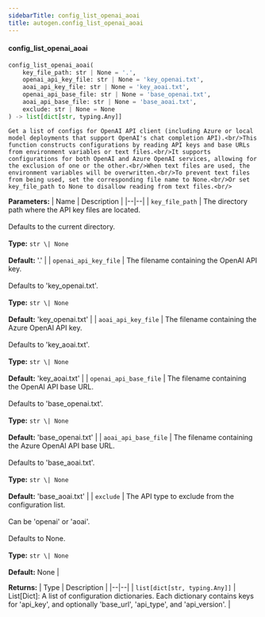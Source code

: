 ```yaml
---
sidebarTitle: config_list_openai_aoai
title: autogen.config_list_openai_aoai
---
```


<code class="doc-symbol doc-symbol-heading doc-symbol-function"></code>
#### config_list_openai_aoai

```python
config_list_openai_aoai(
    key_file_path: str | None = '.',
    openai_api_key_file: str | None = 'key_openai.txt',
    aoai_api_key_file: str | None = 'key_aoai.txt',
    openai_api_base_file: str | None = 'base_openai.txt',
    aoai_api_base_file: str | None = 'base_aoai.txt',
    exclude: str | None = None
) -> list[dict[str, typing.Any]]
```

    Get a list of configs for OpenAI API client (including Azure or local model deployments that support OpenAI's chat completion API).<br/>This function constructs configurations by reading API keys and base URLs from environment variables or text files.<br/>It supports configurations for both OpenAI and Azure OpenAI services, allowing for the exclusion of one or the other.<br/>When text files are used, the environment variables will be overwritten.<br/>To prevent text files from being used, set the corresponding file name to None.<br/>Or set key_file_path to None to disallow reading from text files.<br/>

<b>Parameters:</b>
| Name | Description |
|--|--|
| `key_file_path` | The directory path where the API key files are located.<br/><br/>Defaults to the current directory.<br/><br/>**Type:** `str \| None`<br/><br/>**Default:** '.' |
| `openai_api_key_file` | The filename containing the OpenAI API key.<br/><br/>Defaults to 'key_openai.txt'.<br/><br/>**Type:** `str \| None`<br/><br/>**Default:** 'key_openai.txt' |
| `aoai_api_key_file` | The filename containing the Azure OpenAI API key.<br/><br/>Defaults to 'key_aoai.txt'.<br/><br/>**Type:** `str \| None`<br/><br/>**Default:** 'key_aoai.txt' |
| `openai_api_base_file` | The filename containing the OpenAI API base URL.<br/><br/>Defaults to 'base_openai.txt'.<br/><br/>**Type:** `str \| None`<br/><br/>**Default:** 'base_openai.txt' |
| `aoai_api_base_file` | The filename containing the Azure OpenAI API base URL.<br/><br/>Defaults to 'base_aoai.txt'.<br/><br/>**Type:** `str \| None`<br/><br/>**Default:** 'base_aoai.txt' |
| `exclude` | The API type to exclude from the configuration list.<br/><br/>Can be 'openai' or 'aoai'.<br/><br/>Defaults to None.<br/><br/>**Type:** `str \| None`<br/><br/>**Default:** None |

<b>Returns:</b>
| Type | Description |
|--|--|
| `list[dict[str, typing.Any]]` | List[Dict]: A list of configuration dictionaries. Each dictionary contains keys for 'api_key', and optionally 'base_url', 'api_type', and 'api_version'. |

<br />